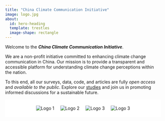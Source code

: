 ```yaml
---
title: "China Climate Communication Initiative"
image: logo.jpg
about:
  id: hero-heading
  template: trestles
  image-shape: rectangle
---
```


::: {#hero-heading}

Welcome to the ***China Climate Communication Initiative***. 

We are a non-profit initiative committed to enhancing climate change communication in China. Our mission is to provide a transparent and accessible platform for understanding climate change perceptions within the nation. 

To this end, all our surveys, data, code, and articles are fully *open access* and *available to the public*. Explore our [studies](/projects) and join us in promoting informed discussions for a sustainable future.

:::



```{=html}
<style>
#logo-row {
    display: flex;
    flex-wrap: wrap;  /* This will allow the logos to wrap to the next line on smaller screens */
    justify-content: center;
    align-items: center;
    padding: 10px;
    background-color: #ffffff;
}

#logo-row img {
    max-width: 100px;
    height: auto;
    margin: 10px;  /* This will add space around each logo */
}

#logo-row img:nth-child(3) {
    max-width: 170px;
}

/* Mobile view */
@media (max-width: 768px) {
    #logo-row img {
        max-width: 80px;  /* You can adjust this value to suit your design on mobile */
    }
    #logo-row img:nth-child(3) {
        max-width: 150px;
    }
}
</style>
<div id="logo-row">
    <img src="pics/tongji.png" alt="Logo 1">
    <img src="pics/njuenv.png" alt="Logo 2">
    <img src="pics/duke.png" alt="Logo 3">
    <img src="pics/tsinghua.png" alt="Logo 3">
</div>
```
